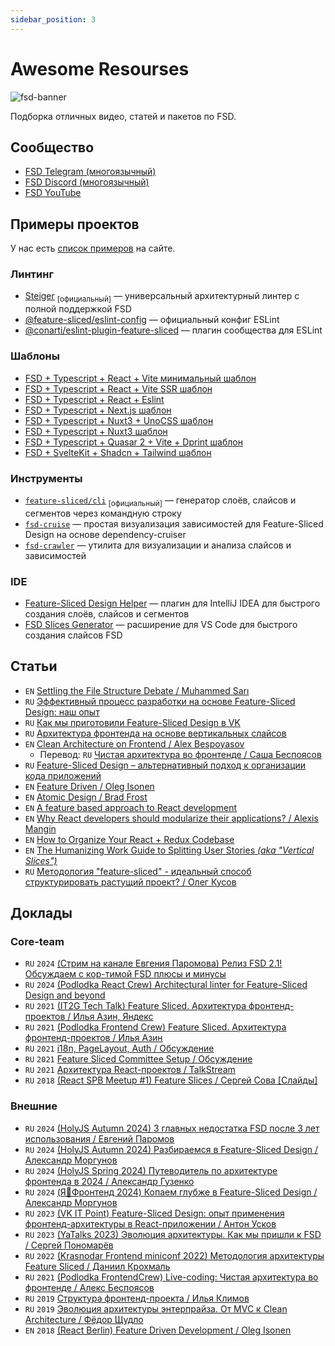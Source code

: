 ```yaml
---
sidebar_position: 3
---
```

# Awesome Resourses

![fsd-banner](https://raw.githubusercontent.com/feature-sliced/documentation/master/static/img/banner.jpg)

Подборка отличных видео, статей и пакетов по FSD.

## Сообщество

- [FSD Telegram (многоязычный)](https://t.me/feature_sliced)
- [FSD Discord (многоязычный)](https://discord.com/invite/S8MzWTUsmp)
- [FSD YouTube](https://www.youtube.com/channel/UCkng_PHLatpDKPOIKfI731A)

## Примеры проектов

У нас есть [список примеров](https://feature-sliced.github.io/documentation/examples) на сайте.

### Линтинг

- [Steiger](https://github.com/feature-sliced/steiger) <sub>[официальный]</sub> — универсальный архитектурный линтер с полной поддержкой FSD
- [@feature-sliced/eslint-config](https://github.com/feature-sliced/eslint-config) — официальный конфиг ESLint
- [@conarti/eslint-plugin-feature-sliced](https://github.com/conarti/eslint-plugin-feature-sliced) — плагин сообщества для ESLint

### Шаблоны

- [FSD + Typescript + React + Vite минимальный шаблон](https://github.com/unordinarity/fsd-template-ts-react-vite)
- [FSD + Typescript + React + Vite SSR шаблон](https://github.com/SilverDY/vite-super-ssr)
- [FSD + Typescript + React + Eslint](https://github.com/yunglocokid/FSD-Pure-React-Template)
- [FSD + Typescript + Next.js шаблон](https://github.com/yunglocokid/FSD-Pure-Next.js-Template)
- [FSD + Typescript + Nuxt3 + UnoCSS шаблон](https://github.com/SbokyZahodi/FSD-Nuxt3-template)
- [FSD + Typescript + Nuxt3 шаблон](https://github.com/yunglocokid/FSD-Pure-Nuxt3-Template)
- [FSD + Typescript + Quasar 2 + Vite + Dprint шаблон](https://github.com/doox911-opensource/quasar-vite-fsd)
- [FSD + SvelteKit + Shadcn + Tailwind шаблон](https://github.com/falkomerr/sveltekit-starter)

### Инструменты

- [`feature-sliced/cli`](https://github.com/feature-sliced/cli) <sub>[официальный]</sub> — генератор слоёв, слайсов и сегментов через командную строку
- [`fsd-cruise`](https://github.com/s4ff0x/fsd-cruise) — простая визуализация зависимостей для Feature-Sliced Design на основе dependency-cruiser
- [`fsd-crawler`](https://github.com/falkomerr/fsd-crawler) — утилита для визуализации и анализа слайсов и зависимостей

### IDE

- [Feature-Sliced Design Helper](https://plugins.jetbrains.com/plugin/21638-feature-sliced-design-helper) — плагин для IntelliJ IDEA для быстрого создания слоёв, слайсов и сегментов
- [FSD Slices Generator](https://marketplace.visualstudio.com/items?itemName=SbokyZahodi.fsd-slices) — расширение для VS Code для быстрого создания слайсов FSD

## Статьи

- `EN` [Settling the File Structure Debate / Muhammed Sarı](https://muhammedsari.me/settling-the-file-structure-debate)
- `RU` [Эффективный процесс разработки на основе Feature-Sliced Design: наш опыт](https://habr.com/ru/companies/chibbis/articles/871472/)
- `RU` [Как мы приготовили Feature-Sliced Design в VK](https://habr.com/ru/companies/vk/articles/831148/)
- `RU` [Архитектура фронтенда на основе вертикальных слайсов](https://amorgunov.com/posts/2023-05-28-vertical-sliced-architecture-in-frontend/)
- `EN` [Clean Architecture on Frontend / Alex Bespoyasov](https://dev.to/bespoyasov/clean-architecture-on-frontend-4311)
  - Перевод: `RU` [Чистая архитектура во фронтенде / Саша Беспоясов](https://bespoyasov.ru/blog/clean-architecture-on-frontend/)
- `RU` [Feature-Sliced Design – альтернативный подход к организации кода приложений](https://habr.com/ru/companies/avito/articles/752536/)
- `EN` [Feature Driven / Oleg Isonen](https://github.com/feature-sliced/documentation/tree/rc/feature-driven)
- `EN` [Atomic Design / Brad Frost](https://atomicdesign.bradfrost.com/table-of-contents/)
- `EN` [A feature based approach to React development](https://ryanlanciaux.com/blog/2017/08/20/a-feature-based-approach-to-react-development/)
- `EN` [Why React developers should modularize their applications? / Alexis Mangin](https://alexmngn.medium.com/why-react-developers-should-modularize-their-applications-d26d381854c1)
- `EN` [How to Organize Your React + Redux Codebase](https://www.pluralsight.com/guides/how-to-organize-your-react-+-redux-codebase)
- `EN` [The Humanizing Work Guide to Splitting User Stories *(aka "Vertical Slices")*](https://www.humanizingwork.com/the-humanizing-work-guide-to-splitting-user-stories/)
- `RU` [Методология "feature-sliced" - идеальный способ структурировать растущий проект? / Олег Кусов](https://okusov.ru/metodologiya-feature-sliced-idealnyj-sposob-strukturirovat-rastushij-proekt)

## Доклады

### Core-team

- `RU` `2024` [(Стрим на канале Евгения Паромова) Релиз FSD 2.1! Обсуждаем с кор-тимой FSD плюсы и минусы](https://youtu.be/d-lBLEvMla0)
- `RU` `2024` [(Podlodka React Crew) Architectural linter for Feature-Sliced Design and beyond](https://youtu.be/SDX-ke3K3VQ)
- `RU` `2021` [(IT2G Tech Talk) Feature Sliced. Архитектура фронтенд-проектов / Илья Азин, Яндекс](https://youtu.be/TFA6zRO_Cl0)
- `RU` `2021` [(Podlodka Frontend Crew) Feature Sliced. Архитектура фронтенд-проектов / Илья Азин](https://youtu.be/SnzPAr_FJ7w)
- `RU` `2021` [i18n, PageLayout, Auth / Обсуждение](https://youtu.be/b_nBvHWqxP8)
- `RU` `2021` [Feature Sliced Committee Setup / Обсуждение](https://youtu.be/RQBslp8dngA)
- `RU` `2021` [Архитектура React-проектов / TalkStream](https://youtu.be/h1YY7r9Uov8)
- `RU` `2018` [(React SPB Meetup #1) Feature Slices / Сергей Сова [Слайды]](https://t.me/feature_slices)

### Внешние

- `RU` `2024` [(HolyJS Autumn 2024) 3 главных недостатка FSD после 3 лет использования / Евгений Паромов](https://www.youtube.com/watch?v=yRH0O4Fn53U)
- `RU` `2024` [(HolyJS Autumn 2024) Разбираемся в Feature-Sliced Design / Александр Моргунов](https://www.youtube.com/watch?v=H_rJ0zB8rqc)
- `RU` `2024` [(HolyJS Spring 2024) Путеводитель по архитектуре фронтенда в 2024 / Александр Гузенко](https://www.youtube.com/watch?v=mnQrowYzMmU)
- `RU` `2024` [(Я💛Фронтенд 2024) Копаем глубже в Feature-Sliced Design / Александр Моргунов](https://www.youtube.com/watch?v=M84x3pzDYr0&ab_channel=YandexforFrontend)
- `RU` `2023` [(VK IT Point) Feature-Sliced Design: опыт применения фронтенд-архитектуры в React-приложении / Антон Усков](https://www.youtube.com/watch?v=ku02Vkauods)
- `RU` `2023` [(YaTalks 2023) Эволюция архитектуры. Как мы пришли к FSD / Сергей Пономарёв](https://www.youtube.com/watch?v=KVcY1bfUCBU)
- `RU` `2022` [(Krasnodar Frontend miniconf 2022) Методология архитектуры Feature Sliced / Даниил Крохмаль](https://youtu.be/BEMx3iAHP2I)
- `RU` `2021` [(Podlodka FrontendCrew) Live-coding: Чистая архитектура во фронтенде / Алекс Беспоясов](https://youtu.be/h4WQRqNjmX0)
- `RU` `2019` [Структура фронтенд-проекта / Илья Климов](https://youtu.be/Sp8V-5k2ZaM)
- `RU` `2019` [Эволюция архитектуры энтерпрайза. От MVC к Clean Architecture / Фёдор Щудло](https://youtu.be/WXelYPjwmk0)
- `EN` `2018` [(React Berlin) Feature Driven Development / Oleg Isonen](https://youtu.be/BWAeYuWFHhs)